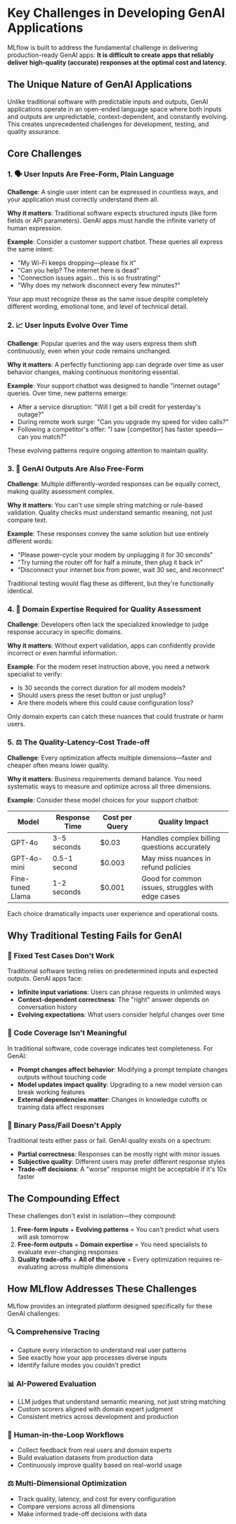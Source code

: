 # Key Challenges in Developing GenAI Applications


MLflow is built to address the fundamental challenge in delivering production-ready GenAI apps: **It is difficult to create apps that reliably deliver high-quality (accurate) responses at the optimal cost and latency.**

## The Unique Nature of GenAI Applications

Unlike traditional software with predictable inputs and outputs, GenAI applications operate in an open-ended language space where both inputs and outputs are unpredictable, context-dependent, and constantly evolving. This creates unprecedented challenges for development, testing, and quality assurance.

## Core Challenges

### 1. 🗣️ User Inputs Are Free-Form, Plain Language

**Challenge**: A single user intent can be expressed in countless ways, and your application must correctly understand them all.

**Why it matters**: Traditional software expects structured inputs (like form fields or API parameters). GenAI apps must handle the infinite variety of human expression.

**Example**: Consider a customer support chatbot. These queries all express the same intent:
- "My Wi-Fi keeps dropping—please fix it"
- "Can you help? The internet here is dead"
- "Connection issues again... this is so frustrating!"
- "Why does my network disconnect every few minutes?"

Your app must recognize these as the same issue despite completely different wording, emotional tone, and level of technical detail.

### 2. 📈 User Inputs Evolve Over Time

**Challenge**: Popular queries and the way users express them shift continuously, even when your code remains unchanged.

**Why it matters**: A perfectly functioning app can degrade over time as user behavior changes, making continuous monitoring essential.

**Example**: Your support chatbot was designed to handle "internet outage" queries. Over time, new patterns emerge:
- After a service disruption: "Will I get a bill credit for yesterday's outage?"
- During remote work surge: "Can you upgrade my speed for video calls?"
- Following a competitor's offer: "I saw [competitor] has faster speeds—can you match?"

These evolving patterns require ongoing attention to maintain quality.

### 3. 💬 GenAI Outputs Are Also Free-Form

**Challenge**: Multiple differently-worded responses can be equally correct, making quality assessment complex.

**Why it matters**: You can't use simple string matching or rule-based validation. Quality checks must understand semantic meaning, not just compare text.

**Example**: These responses convey the same solution but use entirely different words:
- "Please power-cycle your modem by unplugging it for 30 seconds"
- "Try turning the router off for half a minute, then plug it back in"
- "Disconnect your internet box from power, wait 30 sec, and reconnect"

Traditional testing would flag these as different, but they're functionally identical.

### 4. 👥 Domain Expertise Required for Quality Assessment

**Challenge**: Developers often lack the specialized knowledge to judge response accuracy in specific domains.

**Why it matters**: Without expert validation, apps can confidently provide incorrect or even harmful information.

**Example**: For the modem reset instruction above, you need a network specialist to verify:
- Is 30 seconds the correct duration for all modem models?
- Should users press the reset button or just unplug?
- Are there models where this could cause configuration loss?

Only domain experts can catch these nuances that could frustrate or harm users.

### 5. ⚖️ The Quality-Latency-Cost Trade-off

**Challenge**: Every optimization affects multiple dimensions—faster and cheaper often means lower quality.

**Why it matters**: Business requirements demand balance. You need systematic ways to measure and optimize across all three dimensions.

**Example**: Consider these model choices for your support chatbot:

| Model | Response Time | Cost per Query | Quality Impact |
|-------|--------------|----------------|----------------|
| GPT-4o | 3-5 seconds | $0.03 | Handles complex billing questions accurately |
| GPT-4o-mini | 0.5-1 second | $0.003 | May miss nuances in refund policies |
| Fine-tuned Llama | 1-2 seconds | $0.001 | Good for common issues, struggles with edge cases |

Each choice dramatically impacts user experience and operational costs.

## Why Traditional Testing Fails for GenAI

### 🚫 Fixed Test Cases Don't Work

Traditional software testing relies on predetermined inputs and expected outputs. GenAI apps face:
- **Infinite input variations**: Users can phrase requests in unlimited ways
- **Context-dependent correctness**: The "right" answer depends on conversation history
- **Evolving expectations**: What users consider helpful changes over time

### 🚫 Code Coverage Isn't Meaningful

In traditional software, code coverage indicates test completeness. For GenAI:
- **Prompt changes affect behavior**: Modifying a prompt template changes outputs without touching code
- **Model updates impact quality**: Upgrading to a new model version can break working features
- **External dependencies matter**: Changes in knowledge cutoffs or training data affect responses

### 🚫 Binary Pass/Fail Doesn't Apply

Traditional tests either pass or fail. GenAI quality exists on a spectrum:
- **Partial correctness**: Responses can be mostly right with minor issues
- **Subjective quality**: Different users may prefer different response styles
- **Trade-off decisions**: A "worse" response might be acceptable if it's 10x faster

## The Compounding Effect

These challenges don't exist in isolation—they compound:

1. **Free-form inputs** + **Evolving patterns** = You can't predict what users will ask tomorrow
2. **Free-form outputs** + **Domain expertise** = You need specialists to evaluate ever-changing responses
3. **Quality trade-offs** + **All of the above** = Every optimization requires re-evaluating across multiple dimensions

## How MLflow Addresses These Challenges

MLflow provides an integrated platform designed specifically for these GenAI challenges:

### 🔍 **Comprehensive Tracing**
- Capture every interaction to understand real user patterns
- See exactly how your app processes diverse inputs
- Identify failure modes you couldn't predict

### 📊 **AI-Powered Evaluation**
- LLM judges that understand semantic meaning, not just string matching
- Custom scorers aligned with domain expert judgment
- Consistent metrics across development and production

### 👥 **Human-in-the-Loop Workflows**
- Collect feedback from real users and domain experts
- Build evaluation datasets from production data
- Continuously improve quality based on real-world usage

### ⚖️ **Multi-Dimensional Optimization**
- Track quality, latency, and cost for every configuration
- Compare versions across all dimensions
- Make informed trade-off decisions with data
